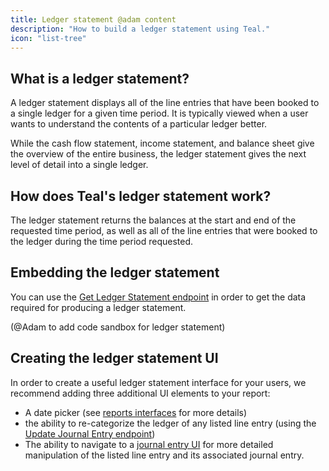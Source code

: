 ```yaml
---
title: Ledger statement @adam content
description: "How to build a ledger statement using Teal."
icon: "list-tree"
---
```


## What is a ledger statement?

A ledger statement displays all of the line entries that have been booked to a single ledger for a given time period. It is typically viewed when a user wants to understand the contents of a particular ledger better.

While the cash flow statement, income statement, and balance sheet give the overview of the entire business, the ledger statement gives the next level of detail into a single ledger.

## How does Teal's ledger statement work?

The ledger statement returns the balances at the start and end of the requested time period, as well as all of the line entries that were booked to the ledger during the time period requested.

## Embedding the ledger statement

You can use the [Get Ledger Statement endpoint](/api-reference/reports/get_ledger_statement) in order to get the data required for producing a ledger statement.

(@Adam to add code sandbox for ledger statement)

## Creating the ledger statement UI

In order to create a useful ledger statement interface for your users, we recommend adding three additional UI elements to your report: 

- A date picker (see [reports interfaces](/interfaces/reports) for more details)
- the ability to re-categorize the ledger of any listed line entry (using the [Update Journal Entry endpoint](/api-reference/journal_entries/update_journal_entry))
- The ability to navigate to a [journal entry UI](/interfaces/journal_entry) for more detailed manipulation of the listed line entry and its associated journal entry.
